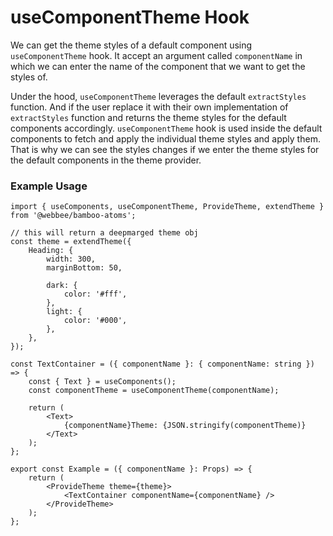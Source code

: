<!-- Custom-MDX-Documentation.mdx -->

# useComponentTheme Hook

We can get the theme styles of a default component using `useComponentTheme` hook.
It accept an argument called `componentName` in which we can enter the name of the component that we want to get the styles of.

Under the hood, `useComponentTheme` leverages the default `extractStyles` function. And if the user replace it with their own implementation of `extractStyles` function and returns the theme styles for the default components accordingly.
`useComponentTheme` hook is used inside the default components to fetch and apply the individual theme styles and apply them. That is why we can see the styles changes if we enter the theme styles for the default components in the theme provider.

### Example Usage

```tsx
import { useComponents, useComponentTheme, ProvideTheme, extendTheme } from '@webbee/bamboo-atoms';

// this will return a deepmarged theme obj
const theme = extendTheme({
    Heading: {
        width: 300,
        marginBottom: 50,

        dark: {
            color: '#fff',
        },
        light: {
            color: '#000',
        },
    },
});

const TextContainer = ({ componentName }: { componentName: string }) => {
    const { Text } = useComponents();
    const componentTheme = useComponentTheme(componentName);

    return (
        <Text>
            {componentName}Theme: {JSON.stringify(componentTheme)}
        </Text>
    );
};

export const Example = ({ componentName }: Props) => {
    return (
        <ProvideTheme theme={theme}>
            <TextContainer componentName={componentName} />
        </ProvideTheme>
    );
};
```
